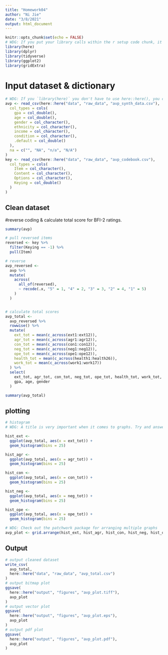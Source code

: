 ```yaml
---
title: "Homework04"
author: "Ni Jie"
date: "3/8/2021"
output: html_document
---
```


```r
knitr::opts_chunk$set(echo = FALSE)
# WDG: If you put your library calls within the r setup code chunk, it will run automatically before any chunk. (Usually a good idea)
library(here)
library(dplyr)
library(tidyverse)
library(ggplot2)
library(gridExtra)
```


# Input dataset & dictionary

```r
# WDG: If you `library(here)` you don't have to use here::here(), you can just use here()
avp <- read_csv(here::here("data", "raw_data", "avp_synth_data.csv"),
  col_types = cols(
    gpa = col_double(),
    age = col_double(),
    gender = col_character(),
    ethnicity = col_character(),
    income = col_character(),
    condition = col_character(),
    .default = col_double()
  ),
  na = c("", "NA", "n/a", "N/A")
)
key <- read_csv(here::here("data", "raw_data", "avp_codebook.csv"),
  col_types = cols(
    Item = col_character(),
    Content = col_character(),
    Options = col_character(),
    Keying = col_double()
  )
)
```


## Clean dataset

#reverse coding & calculate total score for BFI-2 ratings.

```r
summary(avp)

# pull reversed items
reversed <- key %>%
  filter(Keying == -1) %>%
  pull(Item)

# reverse
avp_reversed <-
  avp %>%
  mutate(
    across(
      all_of(reversed),
      ~ recode(.x, "5" = 1, "4" = 2, "3" = 3, "2" = 4, "1" = 5)
    )
  )


# calculate total scores
avp_total <-
  avp_reversed %>%
  rowwise() %>%
  mutate(
    ext_tot = mean(c_across(ext1:ext12)),
    agr_tot = mean(c_across(agr1:agr12)),
    con_tot = mean(c_across(con1:con12)),
    neg_tot = mean(c_across(neg1:neg12)),
    ope_tot = mean(c_across(ope1:ope12)),
    health_tot = mean(c_across(health1:health26)),
    work_tot = mean(c_across(work1:work17))
  ) %>%
  select(
    ext_tot, agr_tot, con_tot, neg_tot, ope_tot, health_tot, work_tot,
    gpa, age, gender
  )

summary(avp_total)
```


## plotting

```r
# histogram
# WDG: A title is very important when it comes to graphs. Try and answer the question: "What am I looking at?" when thinking of a title.

hist_ext <-
  ggplot(avp_total, aes(x = ext_tot)) +
  geom_histogram(bins = 25)

hist_agr <-
  ggplot(avp_total, aes(x = agr_tot)) +
  geom_histogram(bins = 25)

hist_con <-
  ggplot(avp_total, aes(x = con_tot)) +
  geom_histogram(bins = 25)

hist_neg <-
  ggplot(avp_total, aes(x = neg_tot)) +
  geom_histogram(bins = 25)

hist_ope <-
  ggplot(avp_total, aes(x = ope_tot)) +
  geom_histogram(bins = 25)

# WDG: Check out the patchwork package for arranging multiple graphs
avp_plot <- grid.arrange(hist_ext, hist_agr, hist_con, hist_neg, hist_ope)
``` 


## Output

```r
# output cleaned dataset
write_csv(
  avp_total,
  here::here("data", "raw_data", "avp_total.csv")
)
# output bitmap plot
ggsave(
  here::here("output", "figures", "avp_plot.tiff"),
  avp_plot
)
# output vector plot
ggsave(
  here::here("output", "figures", "avp_plot.eps"),
  avp_plot
)
# output pdf plot
ggsave(
  here::here("output", "figures", "avp_plot.pdf"),
  avp_plot
)
``` 
